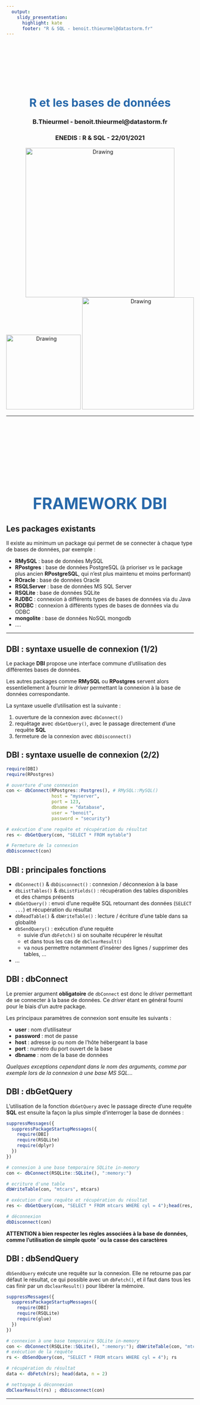 ```yaml
---
  output: 
    slidy_presentation:
      highlight: kate
      footer: "R & SQL - benoit.thieurmel@datastorm.fr"
---
```



<div style="text-align:center" markdown="1">
<br><br><br><br><br><br>
<h1 style="color:#2768AA;font-size:215%;">R et les bases de données</h1>
<h3>B.Thieurmel - benoit.thieurmel@datastorm.fr</h3>
<h3>ENEDIS : R & SQL - 22/01/2021</h3>

<img src="images/Logo_enedis_header.png" alt="Drawing" style="width: 400px;"/>
<img src="images/R1.jpg" alt="Drawing" style="width: 200px;"/>
<img src="images/logo_ds_2018.png" alt="Drawing" style="width: 300px;"/>
</div>

---- 

<div style="text-align:center" markdown="1">
<br><br><br><br><br><br><br><br>
<h1 style="color:#2768AA;font-size:300%;">FRAMEWORK DBI</h1>
</div>

## Les packages existants

Il existe au minimum un package qui permet de se connecter à chaque type de bases de données, par exemple :

* __RMySQL__ : base de données MySQL
* __RPostgres__ : base de données PostgreSQL (à prioriser *vs* le package plus ancien **RPostgreSQL**, qui n'est plus maintenu et moins performant)
* __ROracle__ : base de données Oracle
* __RSQLServer__ : base de données MS SQL Server
* __RSQLite__ : base de données SQLite
* __RJDBC__ : connexion à différents types de bases de données via du Java
* __RODBC__ : connexion à différents types de bases de données via du ODBC
* __mongolite__ : base de données NoSQL mongodb
* ....

----

## DBI : syntaxe usuelle de connexion (1/2)

Le package **DBI** propose une interface commune d'utilisation des différentes bases de données. 

Les autres packages comme **RMySQL** ou **RPostgres** servent alors essentiellement à fournir le *driver* permettant la connexion à la base de données correspondante.

La syntaxe usuelle d'utilisation est la suivante : 

1. ouverture de la connexion avec ``dbConnect()``
2. requêtage avec ``dbGetQuery()``, avec le passage directement d'une requête **SQL**
3. fermeture de la connexion avec ``dbDisconnect()``

## DBI : syntaxe usuelle de connexion (2/2)

```r
require(DBI)
require(RPostgres)

# ouverture d'une connexion
con <- dbConnect(RPostgres::Postgres(), # RMySQL::MySQL()
                 host = "myserver", 
                 port = 123, 
                 dbname = "database", 
                 user = "benoit", 
                 password = "security")

# exécution d'une requête et récupération du résultat
res <- dbGetQuery(con, "SELECT * FROM mytable")

# Fermeture de la connexion
dbDisconnect(con)
```

## DBI : principales fonctions

* ``dbConnect()`` & ``dbDisconnect()`` : connexion / déconnexion à la base
* ``dbListTables()`` & ``dbListFields()`` : récupération des tables disponibles et des champs présents
* ``dbGetQuery()`` :  envoi d'une requête SQL retournant des données (``SELECT ...``) et récupération du résultat
* ``dbReadTable()`` & ``dbWriteTable()`` : lecture / écriture d'une table dans sa globalité
* ``dbSendQuery()`` :  exécution d'une requête
  + suivie d'un ``dbFetch()`` si on souhaite récupérer le résultat
  + et dans tous les cas de ``dbClearResult()``
  + va nous permettre notamment d'insérer des lignes / supprimer des tables, ...
* ...

## DBI : dbConnect

Le premier argument **obligatoire** de ``dbConnect`` est donc le *driver* permettant de se connecter à la base de données. Ce *driver* étant en général fourni pour le biais d'un autre package. 

Les principaux paramètres de connexion sont ensuite les suivants : 

- **user** : nom d'utilisateur
- **password** : mot de passe
- **host**  : adresse ip ou nom de l'hôte hébergeant la base
- **port** : numéro du port ouvert de la base
- **dbname** : nom de la base de données

*Quelques exceptions cependant dans le nom des arguments, comme par exemple lors de la connexion à une base MS SQL...*

## DBI : dbGetQuery

L'utilisation de la fonction ``dbGetQuery`` avec le passage directe d'une requête **SQL** est ensuite la façon la plus simple d'interroger la base de données : 

```r
suppressMessages({
  suppressPackageStartupMessages({
    require(DBI)
    require(RSQLite)
    require(dplyr)
  })
})

````

```r
# connexion à une base temporaire SQLite in-memory
con <- dbConnect(RSQLite::SQLite(), ":memory:")

# ecriture d'une table
dbWriteTable(con, "mtcars", mtcars)

# exécution d'une requête et récupération du résultat
res <- dbGetQuery(con, "SELECT * FROM mtcars WHERE cyl = 4");head(res, n = 2)

# déconnexion
dbDisconnect(con)
````

**ATTENTION à bien respecter les règles associées à la base de données, comme l'utilisation de simple quote ' ou la casse des caractères**

## DBI : dbSendQuery

``dbSendQuery`` exécute une requête sur la connexion. Elle ne retourne pas par défaut le résultat, ce qui possible avec un ``dbFetch()``, et il faut dans tous les cas finir par un ``dbclearResult()`` pour libérer la mémoire.

```r
suppressMessages({
  suppressPackageStartupMessages({
    require(DBI)
    require(RSQLite)
    require(glue)
  })
})

````

```r
# connexion à une base temporaire SQLite in-memory
con <- dbConnect(RSQLite::SQLite(), ":memory:"); dbWriteTable(con, "mtcars", mtcars)
# exécution de la requête
rs <- dbSendQuery(con, "SELECT * FROM mtcars WHERE cyl = 4"); rs

# récupération du résultat
data <- dbFetch(rs); head(data, n = 2)

# nettoyage & déconnexion
dbClearResult(rs) ; dbDisconnect(con)
````

----

<div style="text-align:center" markdown="1">
<br><br><br><br><br><br><br><br>
<h1 style="color:#2768AA;font-size:300%;">SECURISER LES INFORMATIONS DE CONNEXION</h1>
</div>

## Via une fenêtre utilisateur ?

Dans RStudio avec ``rstudioapi::askForPassword()``, ou avec ``getPass::getPass()``

```r
# ouverture d'une connexion
con <- dbConnect(RPostgres::Postgres(),
                 host = "myserver", 
                 port = 123, 
                 dbname = "database", 
                 user = "benoit", 
                 password = rstudioapi::askForPassword("Database password"))
````

![](images/wd.png){width="700px"}

## avec les options dans R ?

Dans un script **privé et non partagé**, définir des options de connexion : 

```r
options(database_userid = "myuserid")
options(database_password = "mypassword")
````

Puis dans le script **principal et partagé** : 

```r
# ouverture d'une connexion
con <- dbConnect(RPostgres::Postgres(),
                 host = "myserver", 
                 port = 123, 
                 dbname = "database", 
                 user = getOption("database_userid"), 
                 password = getOption("database_password"))
````

## avec des variables d'environnement ?

Même principe qu'avec les options, sauf que les variables d'environnement doivent être définies directement sur la machine, ou bien dans le fichier *.Renviron* présent à la racine.

```r
# .Renviron
database_userid = "username"
database_password = "password"
````

Puis dans le script **principal et partagé** : 

```r
# ouverture d'une connexion
con <- dbConnect(RPostgres::Postgres(),
                 host = "myserver", 
                 port = 123, 
                 dbname = "database", 
                 user = Sys.getenv("database_userid"), 
                 password = Sys.getenv("database_password"))
````

## dans un fichier YAML ?

**exemple.yml :**

```r
# Liste de configuration pour une base de données
db:
  host : 10.244.36.68
  port : 5432
  uid : user
  pwd : pwd
  dbname : database
```

Dans R, on charge ensuite le fichier avec la fonction ``yaml.load_file`` : 

```r
require(yaml)
conf <- yaml.load_file("exemple.yml")
con <- dbConnect(RPostgres::Postgres(),
                 host = conf$db$host, port = conf$db$port, 
                 dbname = conf$db$dbname, user = conf$db$uid, 
                 password = conf$db$pwd)
```


## avec le package config ?

Le package **config** facilite la gestion d'environnements spécifiques, en se basant simplement sur une fichier ``config.yml``.

- par défaut, **config** cherchera ce fichier dans le répertoire de travail courant. Mais nous pouvons également passer le chemin du fichier.

Plus d'informations : https://cran.r-project.org/web/packages/config/vignettes/introduction.html

----

<div style="text-align:center" markdown="1">
<br><br><br><br><br><br><br><br>
<h1 style="color:#2768AA;font-size:300%;">SECURISER LES REQUETES</h1>
</div>

## Concaténation avec paste ?

Dès lors que l'on souhaite développer des requêtes paramétrables, il est facile et tentant d'utiliser simplement la fonction ``paste`` pour créer la requête finale.

```r
cyl_subset <- 4
# exécution de la requête
res <- dbGetQuery(con, 
  paste(
    "SELECT * FROM mtcars WHERE cyl = ", 
    cyl_subset
  )
)
````

**Cela amène potentiellement une faille de sécurité car, sans contrôles préalables des arguments passés, l'utilisateur peut très bien insérer une reqûete dangereuse et commettre une attaque...**

Il est donc conseillé d'utiliser des requêtes dîtes **paramétrables**, ce qui possible de plusieurs façons : 

- en utilisant ``dbSendQuery()`` et ``dbBind()``
- ou le package **glue** et la fonction ``glue_sql()``

## dbSendQuery & dbBind (1/2)

1. création d'une requête avec ``dbSendQuery``, en utilisant des ``?`` pour le/les paramètre(s)
2. utilisation de ``dbBind`` pour passer la/les valeur(s)
3. récupération avec ``dbFetch``
4. Appels multiples possibles

```r
# un argument simple
con <- dbConnect(RSQLite::SQLite(), ":memory:")
dbWriteTable(con, "mtcars", mtcars)

simple_bind <-  dbSendQuery(con, "SELECT * FROM mtcars WHERE cyl = ?")
dbBind(simple_bind, list(4))
head(dbFetch(simple_bind), n = 2)
````


## dbSendQuery & dbBind (2/2)


```r
# plusieurs arguments simples
con <- dbConnect(RSQLite::SQLite(), ":memory:")
dbWriteTable(con, "mtcars", mtcars)

multiple_bind <-  dbSendQuery(con, "SELECT * FROM mtcars WHERE cyl = ? AND am = ?")
dbBind(multiple_bind, list(4, 0))
head(dbFetch(multiple_bind), n = 2)

# second appel
dbBind(multiple_bind, list(4, 1))
head(dbFetch(multiple_bind), n = 2)
````

**Inconvénient majeur :** : impossible de passer des arguments plus complexes, comme des ensembles de valeurs pour l'opérateur SQL ``IN`` par exemple


## glue_sql (1/2)

1. création de la requête avec ``glue_sql``, en utilisant des ``{nom_var}`` pour le/les paramètre(s)
2. récupération directement avec ``dbGetQuery``

```r
# un argument simple
con <- dbConnect(RSQLite::SQLite(), ":memory:")
dbWriteTable(con, "mtcars", mtcars)

simple_glue <- glue::glue_sql(
  "SELECT * FROM mtcars WHERE cyl = {val_cyl}", 
  val_cyl = 4, # passage des variables
  .con = con # et de la connexion
)

simple_glue
head(dbGetQuery(con, simple_glue), 2)
````

## glue_sql (2/2)

**glue** va gérer les arguments plus complexes avec l'ajout d'un * et l'utilisation de parenthèses``({nom_var*})``

```r
# deux arguments, dont un complexe
con <- dbConnect(RSQLite::SQLite(), ":memory:")
dbWriteTable(con, "mtcars", mtcars)

multiple_glue <- glue::glue_sql(
  "SELECT * FROM mtcars WHERE cyl IN ({val_cyl*}) AND am = {val_am}", 
  val_cyl = c(4,6), 
  val_am = 0,  
  .con = con
)

multiple_glue
head(dbGetQuery(con, multiple_glue), 2)
````

----

<div style="text-align:center" markdown="1">
<br><br><br><br><br><br><br><br>
<h1 style="color:#2768AA;font-size:300%;">DBPLYR</h1>
</div>

## dbplyr, c'est quoi ?

Le package **dbplyr** permet d'utiliser la syntaxe du package **dplyr**, mais directement sur des bases de données. Le code **R** sera alors convertit automatiquement en une requête SQL, et cette requête sera exécuter le moment venu quand on souhaitera récupérer le résultat dans **R**. Il fonctionne à date avec les connexions / bases de données suivantes : 

- **RMySQL**
- **RPostgreSQL** et **RPostgres**
- **RSQLite**
- **odbc**
- **bigrquery** (Google’s )

[dbplyr](https://dbplyr.tidyverse.org/)

[dplyr cheatsheet](https://rstudio.com/wp-content/uploads/2015/02/data-wrangling-cheatsheet.pdf)

[Manipuler les donnees avec dplyr](http://larmarange.github.io/analyse-R/manipuler-les-donnees-avec-dplyr.html)

## Les bases de dplyr : sélection des colonnes

``select`` permet de sélectionner des colonnes d’un tableau de données

- les noms sans quote, avec un ``-`` devant si on veut plutôt enlever certaines colonnes, ou en utilisant l'opérateur ``:`` pour une plage
```r
mtcars %>% select(cyl, disp) # uniquement cyl et disp
mtcars %>% select(-cyl, -disp) # tout sauf cyl et disp
mtcars %>% select(cyl:wt) # de cyl à wt
```

- en utilisant des chaînes de caractères et ``any_of`` ou ``all_of``
```r
mtcars %>% select(any_of(c("cyl", "disp"))) # dyl et disp
```
- avec des expressions régulières et les fonctions ``starts_with``, ``ends_width``, ``contains`` ou ``matches``
```r
mtcars %>% select(starts_with("c")) # les colonnes commençant par c
```

## Les bases de dplyr : filtre sur les lignes

``filter`` permet de filtrer les lignes à conserver

- en passant une ou plusieurs expressions **R** qui retournent des booléans (``>=``, ``==``, ``!=``, ``%in%``, ...)
- dans le cas de plusieurs expressions, elles seronts combinées avec le ``&`` logique
```r
mtcars %>% filter(am == 0) # renvoie les lignes avec am = 0
mtcars %>% filter(am == 0 | am == 1) # am = 0 ou am = 1
mtcars %>% filter(am == 0 & vs == 1) # am = 0 et vs = 1
mtcars %>% filter(am == 0, vs == 1) # am = 0 et vs = 1
```

- et on peut utiliser toutes les fonctions **R** disponibles

```r
mtcars %>% filter(mpg == max(mpg))
```

- utilisation des noms de colonnes en caractères ? avec ``.data``, qui fait référence à l'ensemble des données (``list``)
```r
var = "am" ; value = 0
mtcars %>% filter(.data[[var]] == value)
```

## Les bases de dplyr : ordonner les données

``arrange`` permet d'ordonner les données

- Par défaut par ordre croissant, en utilisant le nom de la colonne sans quote
```r
mtcars %>% arrange(mpg) # tri par mpg croissant
mtcars %>% arrange(am, mpg) # am croissant, puis mpg croissant
```

- utilisation des ``desc`` pour un tri décroissant
```r
mtcars %>% arrange(desc(mpg)) # tri par mpg desc
mtcars %>% arrange(desc(am), mpg) # am desc, puis mpg croissant
```

- ``.data`` avec des chaînes de caractères
```r
var <- "mpg"
mtcars %>% arrange(desc(.data[[var]]))
```


## Les bases de dplyr : créer des nouvelles colonnes

``mutate`` permet de créer une ou plusieurs nouvelles colonnes. **Syntaxe :** nom  (avec ou sans quote) = expression

```r
mtcars %>% mutate(wt_sq = wt ^ 2) # ajout de wt au carrée
mtcars %>% mutate("wt_sq" = wt ^ 2) # idem
```

- plusieurs colonnes à la suite, les colonnes étant créer dans l'ordre, elles sont donc disponibles si besoin pour la création des colonnes suivantes
```r
mtcars %>% mutate(wt_sq = wt ^ 2, wt_sq_sup10 = wt_sq > 10)
```

- et toujours ``.data`` avec des chaînes de caractères...!
```r
var <- "wt" ; mtcars %>% mutate(wt_sq = .data[[var]] ^ 2)
```

- conditions multiples ? ``case_when``

```r
mtcars %>% mutate(am_vs = case_when(
  am == 0 & vs == 0 ~ "Nothing", am == 0 & vs == 1 ~ "Vs only",
  am == 1 & vs == 0 ~ "Am only", am == 1 & vs == 1 ~ "Am & Vs",
  TRUE ~ "Other" # valeur par défaut
))
```

## Les bases de dplyr : agrégation par sous-population (1/2)

La fonction ``group_by`` va nous permettre de définir les sous-population sur lesquelles nous allons pouvoir effectuer des opérations

- En enchaînant sur un ``mutate``, nous calculerons par exemple une nouvelle variable pour chaque sous-population et le résultat sera affecté à l'ensemble du jeu de données initial

```r
# on enchaîne les opérations avec %>%
# le group_by doit placé avant le mutate
mtcars_mod <- mtcars %>% group_by(cyl) %>%
  mutate(mean_mpg = mean(mpg)) %>%
  select(mpg, cyl, mean_mpg)
head(mtcars_mod, n = 4)
```

## Les bases de dplyr : agrégation par sous-population (2/2)

- En enchaînant sur un ``summarize``, on pourra calculer des indicateurs sur nos sous-populations et récupérer directement le tableau agrégé (``summarize`` peut être utiliser sur l'ensemble des données, sans ``group_by``)
- Les colonnes définissant les sous-populations seront par défaut présentes dans le résultat
- Utilisation de la fonction ``n()`` pour compter le nombre de lignes

```r
mtcars %>% group_by(am, vs) %>%
  summarise(
    min_mpg = min(mpg), 
    max_mpg = max(mpg), 
    n_rows = n()
  )
```


## Les bases de dplyr : autres fonctions utiles

- ``slice()`` : sélectionner des lignes du tableau selon leur position
- ``relocate()`` : changer l'ordre des colonnes, ``rename()`` : changer le noms des colonnes
- ``sample_n()`` et ``sample_frac()`` : sélectionner un échantillon aléatoire
- ``lead()`` et ``lag()`` : créer des variables décalées
- ``distinct()`` : conserver uniquement les observations uniques

**fusion de tables**

- ``inner_join()`` : les lignes présentes dans le premier jeu de données *x* **ET** le seconde jeu de données *y* sont conservées dans la table finale,  par rapport aux clefs définies

- ``full_join()`` : les lignes présentes dans le premier jeu de données *x* **OU** le seconde jeu de données *y*

- ``left_join()`` : les lignes présentes uniquement dans *x*

- ``right_join()`` : les lignes présentes uniquement dans *y*

## Utilisation avec les bases de données

1. Ouverture de la connexion à la base de données avec ``dbConnect``
2. Branchement à une table de la base de données avec ``tbl``
3. Utilisation *classique* de la syntaxe **dplyr**. 
    + **dplyr** va se charger de créer la requête **SQL** correspondante
    + Il est possible de récupérer cette requête avec ``show_query()``
    + la requête ne sera exécutée que quand le code **R** suivant aura effectivement besoin du résultat
4. Récupération du résultat dans **R** avec ``collect()``


## dbplyr : exemples (1/4)

```r
con <- dbConnect(RSQLite::SQLite(), ":memory:")
# ecriture des données avec copy_to
# plus complet que dbWriteTable
mtcars$name <- row.names(mtcars)
copy_to(dest = con, df = mtcars,
        name = "mtcars", indexes = list("name")
)
# branchement à la table sql mtcars
mtcars_con <- tbl(con, "mtcars") ; mtcars_con
````



## dbplyr : exemples (1/4)

```r
# syntaxe dplyr
first_query <- mtcars_con %>%
  filter(am == 0, vs == 1,  cyl == 6)  %>%
  mutate(wt_sq = wt ^ 2) %>%
  select(mpg, am, vs, cyl, name, wt, wt_sq)

first_query # objet stocké
first_query %>% show_query() # requête associée

````

## dbplyr : exemples (3/4)

```r
group_query <- mtcars_con %>%
  group_by(am, vs)  %>%
  summarise(
    min_mpg = min(mpg, na.rm = T), 
    max_mpg = max(mpg, na.rm = T), 
    n = n()
  ) 

group_query %>% show_query() # requête associée
group_query %>% collect() # récupération du résultat

````

## dbplyr : exemples (4/4)

**dbplyr** convertit donc les calculs **R** qu'il connaît en la fonction **SQL** associée. Dans le cas où il ne la connaîtrait pas, il passera alors directement le code **R**  au **SQL** : 

```r
sql_query <- mtcars_con %>%
  group_by(am, vs)  %>%
  summarise(
    n_r = n(), # fonction R connue
    n_sql  = COUNT(), # inconnue
    mean_sql = AVG(mpg) # inconnue
  ) 

sql_query %>% show_query()
sql_query %>% collect()

````

----

## Références / pour aller plus loin

[Database using R](https://db.rstudio.com/)

[Le package config](https://cran.r-project.org/web/packages/config/vignettes/introduction.html)

[dbplyr](https://dbplyr.tidyverse.org/)

[dplyr cheatsheet](https://rstudio.com/wp-content/uploads/2015/02/data-wrangling-cheatsheet.pdf)

[Manipuler les donnees avec dplyr](http://larmarange.github.io/analyse-R/manipuler-les-donnees-avec-dplyr.html)

